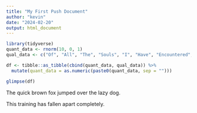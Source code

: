 ```yaml
---
title: "My First Push Document"
author: "kevin"
date: "2024-02-20"
output: html_document
---
```


```r
library(tidyverse)
quant_data <- rnorm(10, 0, 1)
qual_data <- c("Of", "All", "The", "Souls", "I", "Have", "Encountered", "In", "My", "Travels")

df <- tibble::as_tibble(cbind(quant_data, qual_data)) %>%
  mutate(quant_data = as.numeric(paste0(quant_data, sep = "")))

glimpse(df)
```

The quick brown fox jumped over the lazy dog.

This training has fallen apart completely.